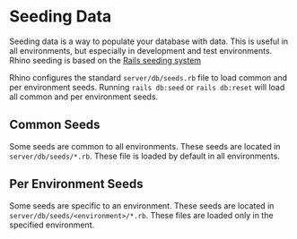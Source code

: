 # Seeding Data

Seeding data is a way to populate your database with data. This is useful in all environments, but especially in development and test environments. Rhino seeding is based on the [Rails seeding system](https://guides.rubyonrails.org/active_record_migrations.html#migrations-and-seed-data)

Rhino configures the standard `server/db/seeds.rb` file to load common and per environment seeds. Running `rails db:seed` or `rails db:reset` will load all common and per environment seeds.

## Common Seeds

Some seeds are common to all environments. These seeds are located in `server/db/seeds/*.rb`. These file is loaded by default in all environments.

## Per Environment Seeds

Some seeds are specific to an environment. These seeds are located in `server/db/seeds/<environment>/*.rb`. These files are loaded only in the specified environment.
